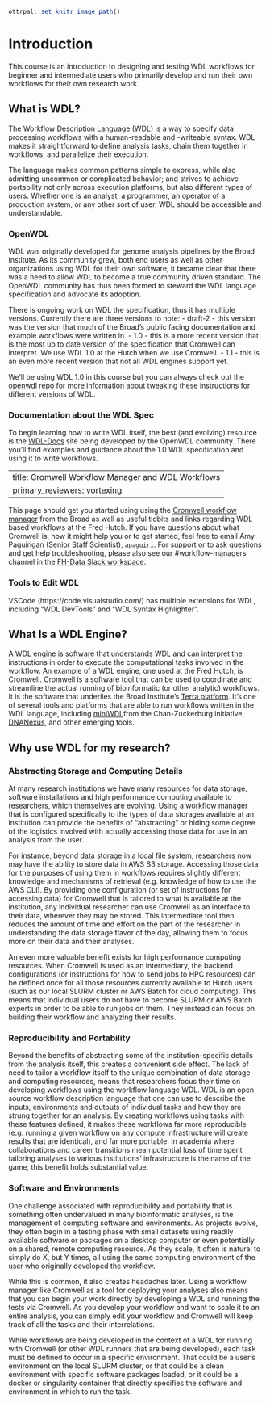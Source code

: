 
```r
ottrpal::set_knitr_image_path()
```

# Introduction
This course is an introduction to designing and testing WDL workflows for beginner and intermediate users who primarily develop and run their own workflows for their own research work.  




## What is WDL?
The Workflow Description Language (WDL) is a way to specify data processing workflows with a human-readable and -writeable syntax. WDL makes it straightforward to define analysis tasks, chain them together in workflows, and parallelize their execution. 

The language makes common patterns simple to express, while also admitting uncommon or complicated behavior; and strives to achieve portability not only across execution platforms, but also different types of users. Whether one is an analyst, a programmer, an operator of a production system, or any other sort of user, WDL should be accessible and understandable.

### OpenWDL

WDL was originally developed for genome analysis pipelines by the Broad Institute. As its community grew, both end users as well as other organizations using WDL for their own software, it became clear that there was a need to allow WDL to become a true community driven standard. The OpenWDL community has thus been formed to steward the WDL language specification and advocate its adoption.

There is ongoing work on WDL the specification, thus it has multiple versions.  Currently there are three versions to note:
- draft-2 - this version was the version that much of the Broad's public facing documentation and example workflows were written in. 
- 1.0 - this is a more recent version that is the most up to date version of the specification that Cromwell can interpret.  We use WDL 1.0 at the Hutch when we use Cromwell.
- 1.1 - this is an even more recent version that not all WDL engines support yet. 

We'll be using WDL 1.0 in this course but you can always check out the [openwdl repo](https://github.com/openwdl/wdl) for more information about tweaking these instructions for different versions of WDL.  


### Documentation about the WDL Spec

To begin learning how to write WDL itself, the best (and evolving) resource is the [WDL-Docs](https://wdl-docs.readthedocs.io/en/stable/) site being developed by the OpenWDL community.  There you'll find examples and guidance about the 1.0 WDL specification and using it to write workflows.  


---
title: Cromwell Workflow Manager and WDL Workflows
primary_reviewers: vortexing
---
This page should get you started using using the [Cromwell workflow manager](https://cromwell.readthedocs.io/en/stable/) from the Broad as well as useful tidbits and links regarding WDL based workflows at the Fred Hutch. If you have questions about what Cromwell is, how it might help you or to get started, feel free to email Amy Paguirigan (Senior Staff Scientist), `apaguiri`.   For support or to ask questions and get help troubleshooting, please also see our #workflow-managers channel in the [FH-Data Slack workspace](https://fhdata.slack.com/).


### Tools to Edit WDL

VSCode (https://code.visualstudio.com/) has multiple extensions for WDL, including "WDL DevTools" and  "WDL Syntax Highlighter". 

##  What Is a WDL Engine?

A WDL engine is software that understands WDL and can interpret the instructions in order to execute the computational tasks involved in the workflow.  An example of a WDL engine, one used at the Fred Hutch, is Cromwell.  Cromwell is a software tool that can be used to coordinate and streamline the actual running of bioinformatic (or other analytic) workflows. It is the software that underlies the Broad Institute's [Terra platform](https://terra.bio/).  It's one of several tools and platforms that are able to run workflows written in the WDL language, including [miniWDL](https://miniwdl.readthedocs.io/en/latest/)from the Chan-Zuckerburg initiative, [DNANexus](https://www.dnanexus.com/), and other emerging tools.  

## Why use WDL for my research?

### Abstracting Storage and Computing Details
At many research institutions we have many resources for data storage, software installations and high performance computing available to researchers, which themselves are evolving.  Using a workflow manager that is configured specifically to the types of data storages available at an institution can provide the benefits of "abstracting" or hiding some degree of the logistics involved with actually accessing those data for use in an analysis from the user.  

For instance, beyond data storage in a local file system, researchers now may have the ability to store data in AWS S3 storage.  Accessing those data for the purposes of using them in workflows requires slightly different knowledge and mechanisms of retrieval (e.g. knowledge of how to use the AWS CLI).  By providing one configuration (or set of instructions for accessing data) for Cromwell that is tailored to what is available at the institution, any individual researcher can use Cromwell as an interface to their data, wherever they may be stored.  This intermediate tool then reduces the amount of time and effort on the part of the researcher in understanding the data storage flavor of the day, allowing them to focus more on their data and their analyses.

An even more valuable benefit exists for high performance computing resources.  When Cromwell is used as an intermediary, the backend configurations (or instructions for how to send jobs to HPC resources) can be defined once for all those resources currently available to Hutch users (such as our local SLURM cluster or AWS Batch for cloud computing).  This means that individual users do not have to become SLURM or AWS Batch experts in order to be able to run jobs on them.  They instead can focus on building their workflow and analyzing their results.  

### Reproducibility and Portability
Beyond the benefits of abstracting some of the institution-specific details from the analysis itself, this creates a convenient side effect.  The lack of need to tailor a workflow itself to the unique combination of data storage and computing resources, means that researchers focus their time on developing workflows using the workflow language WDL.  WDL is an open source workflow description language that one can use to describe the inputs, environments and outputs of individual tasks and how they are strung together for an analysis.  By creating workflows using tasks with these features defined, it makes these workflows far more reproducible (e.g. running a given workflow on any compute infrastructure will create results that are identical), and far more portable.  In academia where collaborations and career transitions mean potential loss of time spent tailoring analyses to various institutions' infrastructure is the name of the game, this benefit holds substantial value.  

### Software and Environments
One challenge associated with reproducibility and portability that is something often undervalued in many bioinformatic analyses, is the management of computing software and environments.  As projects evolve, they often begin in a testing phase with small datasets using readily available software or packages on a desktop computer or even potentially on a shared, remote computing resource. As they scale, it often is natural to simply do X, but Y times, all using the same computing environment of the user who originally developed the workflow.  

While this is common, it also creates headaches later. Using a workflow manager like Cromwell as a tool for deploying your analyses also means that you can begin your work directly by developing a WDL and running the tests via Cromwell. As you develop your workflow and want to scale it to an entire analysis, you can simply edit your workflow and Cromwell will keep track of all the tasks and their interrelations.

While workflows are being developed in the context of a WDL for running with Cromwell (or other WDL runners that are being developed), each task must be defined to occur in a specific environment.  That could be a user's environment on the local SLURM cluster, or that could be a clean environment with specific software packages loaded, or it could be a docker or singularity container that directly specifies the software and environment in which to run the task. 




